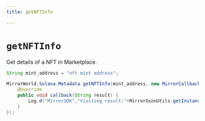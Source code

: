 ```yaml
---
title: getNFTInfo

---
```


# `getNFTInfo`
Get details of a NFT in Marketplace.

```java
String mint_address = "nft mint address";

MirrorWorld.Solana.Metadata.getNFTInfo(mint_address, new MirrorCallback() {
    @Override
    public void callback(String result) {
        Log.d("MirrorSDK","Visiting result:"+MirrorGsonUtils.getInstance().toJson(result));
    }
});
```
